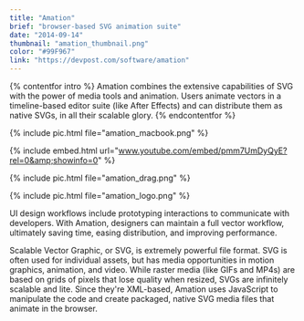 ```yaml
---
title: "Amation"
brief: "browser-based SVG animation suite"
date: "2014-09-14"
thumbnail: "amation_thumbnail.png"
color: "#99F967"
link: "https://devpost.com/software/amation"
---
```


{% contentfor intro %}
Amation combines the extensive capabilities of SVG with the power of media tools and animation. Users animate vectors in a timeline-based editor suite (like After Effects) and can distribute them as native SVGs, in all their scalable glory.
{% endcontentfor %}

{% include pic.html file="amation_macbook.png" %}

{% include embed.html url="www.youtube.com/embed/pmm7UmDyQyE?rel=0&amp;showinfo=0" %}

{% include pic.html file="amation_drag.png" %}

<!-- {% include pic.html file="amation_delete.png" %} -->

{% include pic.html file="amation_logo.png" %}

UI design workflows include prototyping interactions to communicate with developers. With Amation, designers can maintain a full vector workflow, ultimately saving time, easing distribution, and improving performance.

Scalable Vector Graphic, or SVG, is extremely powerful file format. SVG is often used for individual assets, but has media opportunities in motion graphics, animation, and video. While raster media (like GIFs and MP4s) are based on grids of pixels that lose quality when resized, SVGs are infinitely scalable and lite. Since they're XML-based, Amation uses JavaScript to manipulate the code and create packaged, native SVG media files that animate in the browser.
